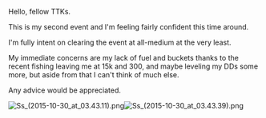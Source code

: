 Hello, fellow TTKs.

This is my second event and I'm feeling fairly confident this time around.

I'm fully intent on clearing the event at all-medium at the very least.

My immediate concerns are my lack of fuel and buckets thanks to the recent fishing leaving me at 15k and 300, and maybe leveling my DDs some more, but aside from that I can't think of much else.

Any advice would be appreciated.

[[File:Ss_(2015-10-30_at_03.43.11).png|right]][[File:Ss_(2015-10-30_at_03.43.39).png|right]]<ac_metadata title="Checking my prepared-ness"> </ac_metadata>